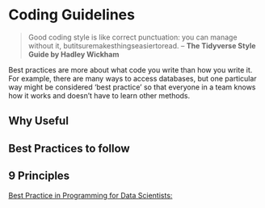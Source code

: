# Coding Guidelines

> Good coding style is like correct punctuation: you can manage without it, butitsuremakesthingseasiertoread.
– **The Tidyverse Style Guide by Hadley Wickham**

Best practices are more about what code you write than how you write it.
For example, there are many ways to access databases, but one particular way might be considered ‘best practice’ 
so that everyone in a team knows how it works and doesn’t have to learn other methods.

## Why Useful

## Best Practices to follow

## 9 Principles

[Best Practice in Programming for Data Scientists:](https://datasciencecampus.github.io/coffee-and-coding/20190611_clean_code/Best_Practice_in_Programming_for_Data_Scientists_python_and_R.html#2_names)
